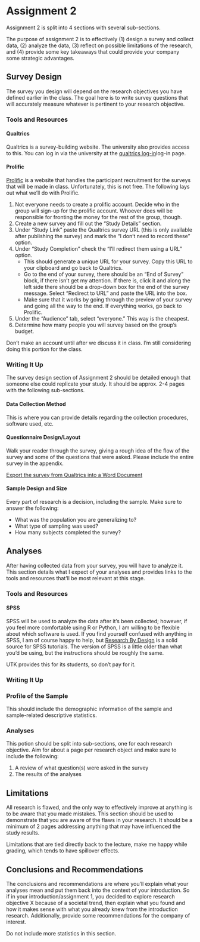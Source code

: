 # Assignment 2

Assignment 2 is split into 4 sections with several sub-sections.

The purpose of assignment 2 is to effectively (1) design a survey and collect data, (2) analyze the data, (3) reflect on possible limitations of the research, and (4) provide some key takeaways that could provide your company some strategic advantages.

## Survey Design

The survey you design will depend on the research objectives you have defined earlier in the class. The goal here is to write survey questions that will accurately measure whatever is pertinent to your research objective.

### Tools and Resources

#### Qualtrics

Qualtrics is a survey-building website. The university also provides access to this. You can log in via the university at the [qualtrics log-in](https://cas.tennessee.edu/qualtrics)log-in page.

#### Prolific

[Prolific](https://www.prolific.co/) is a website that handles the participant recruitment for the surveys that will be made in class. Unfortunately, this is not free. The following lays out what we'll do with Prolific.

1. Not everyone needs to create a prolific account. Decide who in the group will sign-up for the prolific account. Whoever does will be responsible for fronting the money for the rest of the group, though.
2. Create a new survey and fill out the “Study Details” section.
3. Under “Study Link” paste the Qualtrics survey URL (this is only available after publishing the survey) and mark the “I don’t need to record these” option.
4. Under “Study Completion” check the “I’ll redirect them using a URL” option.
   - This should generate a unique URL for your survey. Copy this URL to your clipboard and go back to Qualtrics.
   - Go to the end of your survey, there should be an “End of Survey” block, if there isn’t get my attention. If there is, click it and along the left side there should be a drop-down box for the end of the survey message. Select “Redirect to URL” and paste the URL into the box.
   - Make sure that it works by going through the preview of your survey and going all the way to the end. If everything works, go back to Prolific.
5. Under the “Audience” tab, select “everyone.” This way is the cheapest.
6. Determine how many people you will survey based on the group’s budget.

:::{.callout-important}
Don't make an account until after we discuss it in class. I'm still considering doing this portion for the class.
:::

### Writing It Up

The survey design section of Assignment 2 should be detailed enough that someone else could replicate your study. It should be approx. 2-4 pages with the following sub-sections.

#### Data Collection Method

This is where you can provide details regarding the collection procedures, software used, etc.

#### Questionnaire Design/Layout

Walk your reader through the survey, giving a rough idea of the flow of the survey and some of the questions that were asked. Please include the entire survey in the appendix.

:::{.callout-tip}
[Export the survey from Qualtrics into a Word Document](https://www.qualtrics.com/support/survey-platform/survey-module/survey-tools/import-and-export-surveys/#ExportingaSurveyasaWordDocument)
:::

#### Sample Design and Size

Every part of research is a decision, including the sample. Make sure to answer the following:

- What was the population you are generalizing to?
- What type of sampling was used?
- How many subjects completed the survey?

## Analyses

After having collected data from your survey, you will have to analyze it. This section details what I expect of your analyses and provides links to the tools and resources that'll be most relevant at this stage.

### Tools and Resources

#### SPSS

SPSS will be used to analyze the data after it's been collected; however, if you feel more comfortable using R or Python, I am willing to be flexible about which software is used. If you find yourself confused with anything in SPSS, I am of course happy to help, but [Research By Design](https://www.youtube.com/channel/UCXLbK1bH-w1oklGm4dLYrHw) is a solid source for SPSS tutorials. The version of SPSS is a little older than what you'd be using, but the instructions should be roughly the same.

:::{.callout-tip}
UTK provides this for its students, so don't pay for it.
:::

### Writing It Up

### Profile of the Sample

This should include the demographic information of the sample and sample-related descriptive statistics.

### Analyses

This potion should be split into sub-sections, one for each research objective. Aim for about a page per research object and make sure to include the following:

1. A review of what question(s) were asked in the survey
2. The results of the analyses

## Limitations

All research is flawed, and the only way to effectively improve at anything is to be aware that you made mistakes. This section should be used to demonstrate that you are aware of the flaws in your research. It should be a minimum of 2 pages addressing anything that may have influenced the study results.

:::{.callout-tip}
Limitations that are tied directly back to the lecture, make me happy while grading, which tends to have spillover effects.
:::

## Conclusions and Recommendations

The conclusions and recommendations are where you'll explain what your analyses mean and put them back into the context of your introduction. So if in your introduction/assignment 1, you decided to explore research objective X because of a societal trend, then explain what you found and how it makes sense with what you already knew from the introduction research. Additionally, provide some recommendations for the company of interest.

:::{.callout-tip}
Do not include more statistics in this section.
:::
